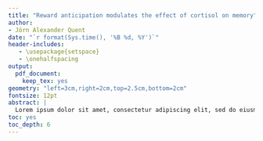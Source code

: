 ```yaml
---
title: "Reward anticipation modulates the effect of cortisol on memory"
author:
- Jörn Alexander Quent
date: "`r format(Sys.time(), '%B %d, %Y')`"
header-includes:
   - \usepackage{setspace}
   - \onehalfspacing
output:
  pdf_document:
    keep_tex: yes
geometry: "left=3cm,right=2cm,top=2.5cm,bottom=2cm"
fontsize: 12pt
abstract: |
  Lorem ipsum dolor sit amet, consectetur adipiscing elit, sed do eiusmod tempor incididunt ut labore et dolore magna aliqua. Ut enim ad minim veniam, quis nostrud exercitation ullamco laboris nisi ut aliquip ex ea commodo consequat. Duis aute irure dolor in reprehenderit in voluptate velit esse cillum dolore eu fugiat nulla pariatur. Excepteur sint occaecat cupidatat non proident, sunt in culpa qui officia deserunt mollit anim id est laborum.  
toc: yes
toc_depth: 6
---
```




